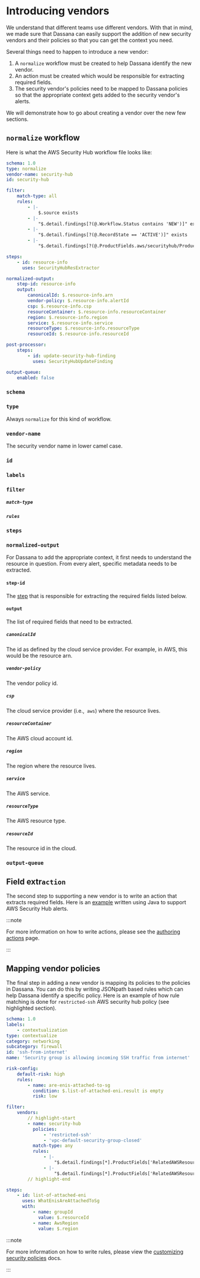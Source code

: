 # Introducing vendors

We understand that different teams use different vendors. With that in mind, we made sure that Dassana can easily support the addition of new security vendors and their policies so that you can get the context you need.

Several things need to happen to introduce a new vendor:

1. A `normalize` workflow must be created to help Dassana identify the new vendor.
2. An action must be created which would be responsible for extracting required fields.
3. The security vendor's policies need to be mapped to Dassana policies so that the appropriate context gets added to the security vendor's alerts.

We will demonstrate how to go about creating a vendor over the new few sections.

## `normalize` workflow

Here is what the AWS Security Hub workflow file looks like:

```yaml title="content/workflows/vendors/security-hub/security-hub.yaml"
schema: 1.0
type: normalize
vendor-name: security-hub
id: security-hub

filter:
    match-type: all
    rules:
        - |-
            $.source exists
        - |-
            "$.detail.findings[?(@.Workflow.Status contains 'NEW')]" exists
        - |-
            "$.detail.findings[?(@.RecordState == 'ACTIVE')]" exists
        - |-
            "$.detail.findings[?(@.ProductFields.aws/securityhub/ProductName == 'Security Hub')]" exists

steps:
    - id: resource-info
      uses: SecurityHubResExtractor

normalized-output:
    step-id: resource-info
    output:
        canonicalId: $.resource-info.arn
        vendor-policy: $.resource-info.alertId
        csp: $.resource-info.csp
        resourceContainer: $.resource-info.resourceContainer
        region: $.resource-info.region
        service: $.resource-info.service
        resourceType: $.resource-info.resourceType
        resourceId: $.resource-info.resourceId

post-processor:
    steps:
        - id: update-security-hub-finding
          uses: SecurityHubUpdateFinding

output-queue:
    enabled: false
```


### `schema`

<Schema />

### `type`

Always `normalize` for this kind of workflow.

### `vendor-name`

The security vendor name in lower camel case.

### `id`

<Id />

### `labels`

<Labels />

### `filter`

<Filter />

##### `match-type`

<MatchType />

##### `rules`

<RuleSyntax />

### `steps`

<Steps />

### `normalized-output`

For Dassana to add the appropriate context, it first needs to understand the resource in question. From every alert, specific metadata needs to be extracted.

#### `step-id`

The [step](#steps) that is responsible for extracting the required fields listed below.

#### `output`

The list of required fields that need to be extracted.

##### `canonicalId`

The id as defined by the cloud service provider. For example, in AWS, this would be the resource arn.

##### `vendor-policy`

The vendor policy id.

##### `csp`

The cloud service provider (i.e.,` aws`) where the resource lives.

##### `resourceContainer`

The AWS cloud account id.

##### `region`

The region where the resource lives.

##### `service`

The AWS service.

##### `resourceType`

The AWS resource type.

##### `resourceId`

The resource id in the cloud.

### `output-queue`

## Field extr`action`

The second step to supporting a new vendor is to write an action that extracts required fields. Here is an [example](https://github.com/dassana-io/dassana/tree/main/content/actions/security-hub-normalizer) written using Java to support AWS Security Hub alerts.

:::note

For more information on how to write actions, please see the [authoring actions](./action) page.

:::

## Mapping vendor policies

The final step in adding a new vendor is mapping its policies to the policies in Dassana. You can do this by writing JSONpath based rules which can help Dassana identify a specific policy. Here is an example of how rule matching is done for `restricted-ssh` AWS security hub policy (see highlighted section).

```yaml title="content/workflows/policies/csp/aws/service/ec2/resources/security-group/ssh-from-internet.yaml"
schema: 1.0
labels:
    - contextualization
type: contextualize
category: networking
subcategory: firewall
id: 'ssh-from-internet'
name: 'Security group is allowing incoming SSH traffic from internet'

risk-config:
    default-risk: high
    rules:
        - name: are-enis-attached-to-sg
          condition: $.list-of-attached-eni.result is empty
          risk: low

filter:
    vendors:
        // highlight-start
        - name: security-hub
          policies:
              - 'restricted-ssh'
              - 'vpc-default-security-group-closed'
          match-type: any
          rules:
              - |-
                  "$.detail.findings[*].ProductFields['RelatedAWSResources:0/name']" contains restricted-ssh
              - |-
                  "$.detail.findings[*].ProductFields['RelatedAWSResources:0/name']" contains vpc-default-security-group-closed
        // highlight-end

steps:
    - id: list-of-attached-eni
      uses: WhatEnisAreAttachedToSg
      with:
          - name: groupId
            value: $.resourceId
          - name: AwsRegion
            value: $.region
```

:::note

For more information on how to write rules, please view the [customizing security policies](./contextualize#vendors) docs.

:::
